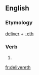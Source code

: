 ==English==

===Etymology===
[[deliver]] + [[-eth]]

===Verb===
{{infl|en|verb form}}

# {{archaic third-person singular of|deliver}}

[[fr:delivereth]]
